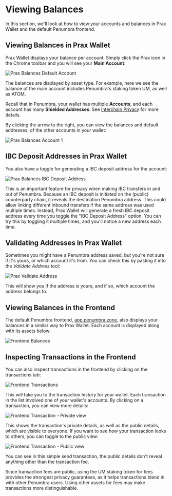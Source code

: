 
# Viewing Balances

In this section, we'll look at how to view your accounts and balances in Prax Wallet and the default Penumbra frontend.

## Viewing Balances in Prax Wallet

Prax Wallet displays your balance per account. Simply click the Prax icon in the Chrome toolbar and you will see your **Main Account**:

![Prax Balances Default Account](/images/prax-balances.png)

The balances are displayed by asset type. For example, here we see the balance of the main account includes Penumbra's staking token UM, as well as ATOM.

<Callout type="info" emoji="ℹ️">Recall that in Penumbra, your wallet has multiple **Accounts**, and each account has many **Shielded Addresses**. See [Interchain Privacy](/interchain-privacy) for more details.</Callout>

By clicking the arrow to the right, you can view the balances and default addresses, of the other accounts in your wallet:

![Prax Balances Account 1](/images/prax-balances-account1.png)

## IBC Deposit Addresses in Prax Wallet

You also have a toggle for generating a IBC deposit address for the account:

![Prax Balances IBC Deposit Address](/images/prax-balances-account1-ibc.png)

This is an important feature for privacy when making IBC transfers in and out of Penumbra. Because an IBC deposit is initiated on the (public) counterparty chain, it reveals the destination Penumbra address. This could allow linking different inbound transfers if the same address was used multiple times. Instead, Prax Wallet will generate a fresh IBC deposit address every time you toggle the "IBC Deposit Address" option. You can try this by toggling it multiple times, and you'll notice a new address each time.

## Validating Addresses in Prax Wallet

Sometimes you might have a Penumbra address saved, but you're not sure if it's yours, or which account it's from. You can check this by pasting it into the *Validate Address* tool:

![Prax Validate Address](/images/prax-validate-address.png)

This will show you if the address is yours, and if so, which account the address belongs to.

## Viewing Balances in the Frontend

The default Penumbra frontend, [app.penumbra.zone](https://app.penumbra.zone), also displays your balances in a similar way to Prax Wallet. Each account is displayed along with its assets below:

![Frontend Balances](/images/frontend-balances.png)

## Inspecting Transactions in the Frontend

You can also inspect transactions in the frontend by clicking on the transactions tab:

![Frontend Transactions](/images/frontend-transactions.png)

This will take you to the transaction history for your wallet. Each transaction in the list involved one of your wallet's accounts. By clicking on a transaction, you can view more details:

![Frontend Transaction - Private view](/images/frontend-tx-private.png)

This shows the transaction's private details, as well as the public details, which are visible to everyone. If you want to see how your transaction looks to others, you can toggle to the public view:

![Frontend Transaction - Public view](/images/frontend-tx-public.png)

You can see in this simple send transaction, the public details don't reveal anything other than the transaction fee.

<Callout type="warning" emoji="ℹ️">Since transaction fees are public, using the UM staking token for fees provides the strongest privacy guarantees, as it helps transactions blend in with other Penumbra users. Using other assets for fees may make transactions more distinguishable.</Callout>

